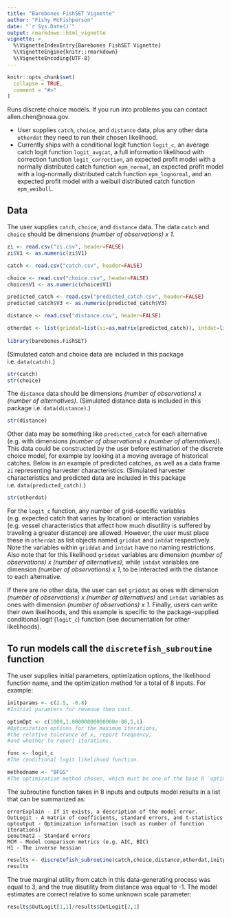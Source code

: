 ```yaml
---
title: "Barebones FishSET Vignette"
author: "Fishy McFishperson"
date: "`r Sys.Date()`"
output: rmarkdown::html_vignette
vignette: >
  %\VignetteIndexEntry{Barebones FishSET Vignette}
  %\VignetteEngine{knitr::rmarkdown}
  %\VignetteEncoding{UTF-8}
---
```


```r
knitr::opts_chunk$set(
  collapse = TRUE,
  comment = "#>"
)
```

Runs discrete choice models. If you run into problems you can contact allen.chen@noaa.gov.

- User supplies `catch`, `choice`, and `distance` data, plus any other data `otherdat` they need to run their chosen likelihood.
- Currently ships with a conditional logit function `logit_c`, an average catch logit function `logit_avgcat`, a full information likelihood with correction function `logit_correction`,
an expected profit model with a normally distributed catch function `epm_normal`, an expected profit model with a log-normally distributed catch function `epm_lognormal`, 
and an expected profit model with a weibull distributed catch function `epm_weibull`.

## Data
The user supplies `catch`, `choice`, and `distance` data. The data `catch` and `choice` should be dimensions *(number of observations) x 1*.

```r
zi <- read.csv("zi.csv", header=FALSE)
zi$V1 <- as.numeric(zi$V1)

catch <- read.csv("catch.csv", header=FALSE)

choice <- read.csv("choice.csv", header=FALSE)
choice$V1 <- as.numeric(choice$V1)

predicted_catch <- read.csv("predicted_catch.csv", header=FALSE)
predicted_catch$V3 <- as.numeric(predicted_catch$V3)

distance <- read.csv("distance.csv", header=FALSE)

otherdat <- list(griddat=list(si=as.matrix(predicted_catch)), intdat=list(zi=as.matrix(zi)))
			
library(barebones.FishSET)
```
(Simulated catch and choice data are included in this package i.e. `data(catch)`.)
```r
str(catch)
str(choice)
```

The `distance` data should be dimensions *(number of observations) x (number of alternatives)*.
(Simulated distance data is included in this package i.e. `data(distance)`.)
```r
str(distance)
```

Other data may be something like `predicted_catch` for each alternative (e.g. with dimensions *(number of observations) x (number of alternatives)*). 
This data could be constructed by the user before estimation of the discrete choice model, for example by looking at a moving average of historical catches. 
Below is an example of predicted catches, as well as a data frame `zi` representing harvester characteristics. 
(Simulated harvester characteristics and predicted data are included in this package i.e. `data(predicted_catch)`.)
```r
str(otherdat)
```

For the `logit_c` function, any number of grid-specific variables (e.g. expected catch that varies by location) or interaction 
variables (e.g. vessel characteristics that affect how much disutility is suffered by traveling a greater distance) are allowed. 
However, the user must place these in `otherdat` as list objects named `griddat` and `intdat` respectively. Note the variables 
within `griddat` and `intdat` have no naming restrictions. Also note that for this likelihood `griddat` variables are dimension 
*(number of observations) x (number of alternatives)*, while `intdat` variables are dimension *(number of observations) x 1*,
to be interacted with the distance to each alternative.  

If there are no other data, the user can set `griddat` as ones with dimension *(number of observations) x (number of alternatives)* and `intdat` 
variables as ones with dimension *(number of observations) x 1*. Finally, users can write their own likelihoods, and this example is 
specific to the package-supplied conditional logit (`logit_c`) function (see documentation for other likelihoods).

## To run models call the `discretefish_subroutine` function

The user supplies initial parameters, optimization options, the likelihood function name, and the optimization method for a total of 8 inputs.
For example:
  
```r
initparams <- c(2.5, -0.8)
#Initial paramters for revenue then cost.

optimOpt <- c(1000,1.00000000000000e-08,1,1)
#Optimization options for the maximum iterations, 
#the relative tolerance of x, report frequency, 
#and whether to report iterations.

func <- logit_c
#The conditional logit likelihood function.

methodname <- "BFGS"
#The optimization method chosen, which must be one of the base R `optim` options.
```

The subroutine function takes in 8 inputs and outputs model results in a list that can be summarized as:

	errorExplain - If it exists, a description of the model error.
	OutLogit - A matrix of coefficients, standard errors, and t-statistics 
	optoutput - Optimization information (such as number of function iterations)
	seoutmat2 - Standard errors
	MCM - Model comparison metrics (e.g. AIC, BIC)
	H1 - The inverse hessian 
	
```r
results <- discretefish_subroutine(catch,choice,distance,otherdat,initparams,optimOpt,func,methodname)
results
```

The true marginal utility from catch in this data-generating process was equal to 3, and the true disutility from distance was equal to -1. 
The model estimates are correct relative to some unknown scale parameter:

```r
results$OutLogit[1,1]/results$OutLogit[2,1]
```